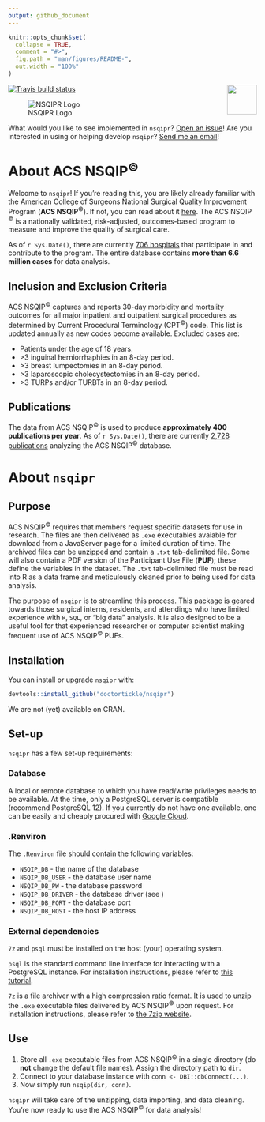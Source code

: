 ```yaml
---
output: github_document
---
```


<!-- README.md is generated from README.Rmd. Please edit that file -->

```r
knitr::opts_chunk$set(
  collapse = TRUE,
  comment = "#>",
  fig.path = "man/figures/README-",
  out.width = "100%"
)
```

<!-- badges: start -->
[![Travis build status](https://travis-ci.org/doctortickle/nsqipr.svg?branch=master)](https://travis-ci.org/doctortickle/nsqipr)
<img src='man/figures/nsqipr_hex.png' align="right" height="60" />
<!-- badges: end -->

![NSQIPR Logo](man/figures/nsqipr_banner_alpha.png)

What would you like to see implemented in `nsqipr`? [Open an issue](https://github.com/doctortickle/nsqipr/issues)!  Are you interested in using or helping develop `nsqipr`? [Send me an email](dyl.russell@gmail.com)!

# About ACS NSQIP<sup>&copy;</sup>

Welcome to `nsqipr`! If you're reading this, you are likely already familiar with the American College of Surgeons National Surgical Quality Improvement Program (**ACS NSQIP**<sup>&copy;</sup>). If not, you can read about it [here](https://www.facs.org/quality-programs/acs-nsqip). The ACS NSQIP <sup>&copy;</sup> is a nationally validated, risk-adjusted, outcomes-based program to measure and improve the quality of surgical care. 

As of `r Sys.Date()`, there are currently [706 hospitals](https://www.facs.org/search/nsqip-participants?allresults=) that participate in and contribute to the program. The entire database contains **more than 6.6 million cases** for data analysis. 

## Inclusion and Exclusion Criteria

ACS NSQIP<sup>&copy;</sup> captures and reports 30-day morbidity and mortality outcomes for all major inpatient and outpatient surgical procedures as determined by Current Procedural Terminology (CPT<sup>&copy;</sup>) code. This list is updated annually as new codes become available. Excluded cases are:
  
  * Patients under the age of 18 years.
  * \>3 inguinal herniorrhaphies in an 8-day period.
  * \>3 breast lumpectomies in an 8-day period.
  * \>3 laparoscopic cholecystectomies in an 8-day period.
  * \>3 TURPs and/or TURBTs in an 8-day period.

## Publications

The data from ACS NSQIP<sup>&copy;</sup> is used to produce **approximately 400 publications per year**. As of `r Sys.Date()`, there are currently [2,728 publications](https://pubmed.ncbi.nlm.nih.gov/?term=nsqip) analyzing the ACS NSQIP<sup>&copy;</sup> database.

# About `nsqipr`

## Purpose

ACS NSQIP<sup>&copy;</sup> requires that members request specific datasets for use in research. The files are then delivered as `.exe` executables avaiable for download from a JavaServer page for a limited duration of time. The archived files can be unzipped and contain a `.txt` tab-delimited file. Some will also contain a PDF version of the Participant Use File (**PUF**); these define the variables in the dataset. The `.txt` tab-delimited file must be read into R as a data frame and meticulously cleaned prior to being used for data analysis. 

The purpose of `nsqipr` is to streamline this process. This package is geared towards those surgical interns, residents, and attendings who have limited experience with `R`, `SQL`, or "big data" analysis. It is also designed to be a useful tool for that experienced researcher or computer scientist making frequent use of ACS NSQIP<sup>&copy;</sup> PUFs.

## Installation

You can install or upgrade `nsqipr` with:

```r
devtools::install_github("doctortickle/nsqipr")
```

We are not (yet) available on CRAN.

## Set-up

`nsqipr` has a few set-up requirements:

### Database

A local or remote database to which you have read/write privileges needs to be available. At the time, only a PostgreSQL server is compatible (recommend PostgreSQL 12). If you currently do not have one available, one can be easily and cheaply procured with [Google Cloud](https://cloud.google.com/). 

### .Renviron
The `.Renviron` file should contain the following variables:

  * `NSQIP_DB` - the name of the database
  * `NSQIP_DB_USER` - the database user name
  * `NSQIP_DB_PW` - the database password
  * `NSQIP_DB_DRIVER` - the database driver (see \code{\link[odbc]{odbc}})
  * `NSQIP_DB_PORT` - the database port
  * `NSQIP_DB_HOST` - the host IP address

### External dependencies

`7z` and `psql` must be installed on the host (your) operating system.

`psql` is the standard command line interface for interacting with a PostgreSQL instance. For installation instructions, please refer to [this tutorial](https://blog.timescale.com/tutorials/how-to-install-psql-on-mac-ubuntu-debian-windows/).

`7z` is a file archiver with a high compression ratio format. It is used to unzip the `.exe` executable files delivered by ACS NSQIP<sup>&copy;</sup> upon request. For installation instructions, please refer to [the 7zip website](https://www.7-zip.org/download.html).

## Use

  1. Store all `.exe` executable files from ACS NSQIP<sup>&copy;</sup> in a single directory (do **not** change the default file names). Assign the directory path to `dir`.
  2. Connect to your database instance with `conn <- DBI::dbConnect(...)`.
  3. Now simply run `nsqip(dir, conn)`.
  
`nsqipr` will take care of the unzipping, data importing, and data cleaning. You're now ready to use the ACS NSQIP<sup>&copy;</sup> for data analysis!

